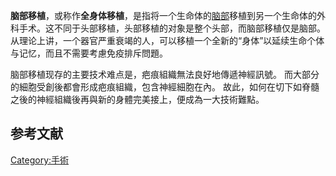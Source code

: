 {{Unreferenced|time=2021-12-17T02:26:58+00:00}}
'''脑部移植'''，或称作'''全身体移植'''，是指将一个生命体的[[脑部|脑部]]移植到另一个生命体的外科手术。这不同于头部移植，头部移植的对象是整个头部，而脑部移植仅是脑部。从理论上讲，一个器官严重衰竭的人，可以移植一个全新的“身体”以延续生命个体与记忆，而且不需要考慮免疫排斥問題。

脑部移植现存的主要技术难点是，疤痕組織無法良好地傳遞神經訊號。
而大部分的細胞受創後都會形成疤痕組織，包含神經細胞在內。
故此，如何在切下如脊髓之後的神經組織後再與新的身體完美接上，便成為一大技術難點。

==参考文献==
{{reflist}}

[[Category:手術|Category:手術]]